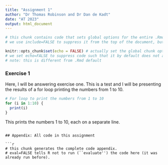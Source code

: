 ```yaml
---
title: "Assignment 1"
author: "Dr Thomas Robinson and Dr Dan de Kadt"
date: "AT 2023"
output: html_document
---
```


```r
# this chunk contains code that sets global options for the entire .Rmd. 
# we use include=FALSE to suppress it from the top of the document, but it will still appear in the appendix. 

knitr::opts_chunk$set(echo = FALSE) # actually set the global chunk options. 
# we set echo=FALSE to suppress code such that it by default does not appear throughout the document. 
# note: this is different from .Rmd default
```

### Exercise 1

Here, I will be answering exercise one. This is a test and I will be presenting the results of a for loop printing the numbers from 1 to 10.

```r
# For loop to print the numbers from 1 to 10
for (i in 1:10) {
  print(i)
}

```
This prints the numbers 1 to 10, each on a separate line.


```

## Appendix: All code in this assignment

```r
# this chunk generates the complete code appendix. 
# eval=FALSE tells R not to run (``evaluate'') the code here (it was already run before).
```
